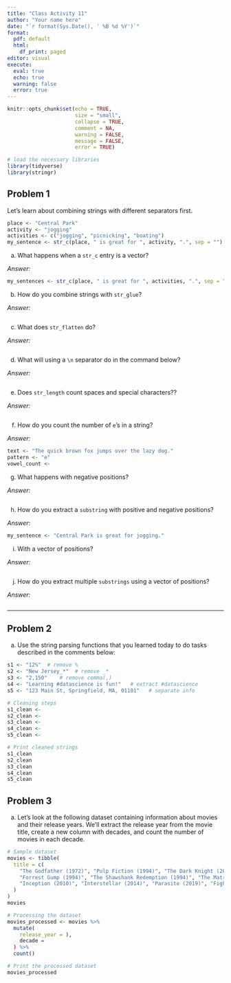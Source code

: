```yaml
---
title: "Class Activity 11"
author: "Your name here"
date: "`r format(Sys.Date(), ' %B %d %Y')`"
format:
  pdf: default
  html:
    df_print: paged
editor: visual
execute: 
  eval: true
  echo: true
  warning: false
  error: true
---
```


```r
knitr::opts_chunk$set(echo = TRUE, 
                      size = "small", 
                      collapse = TRUE, 
                      comment = NA, 
                      warning = FALSE, 
                      message = FALSE,
                      error = TRUE)

# load the necessary libraries
library(tidyverse)
library(stringr)
```


\vspace*{1in}


## Problem 1

Let's learn about combining strings with different separators first.

```r
place <- "Central Park"
activity <- "jogging"
activities <- c("jogging", "picnicking", "boating")
my_sentence <- str_c(place, " is great for ", activity, ".", sep = "")
```


a. What happens when a `str_c` entry is a vector?

*Answer:* 

```r
my_sentences <- str_c(place, " is great for ", activities, ".", sep = "")
```


b. How do you combine strings with `str_glue`?

*Answer:* 


```r

```


c. What does `str_flatten` do?

*Answer:* 


```r

```


d. What will using a `\n` separator do in the command below?

*Answer:* 


```r

```


e. Does `str_length` count spaces and special characters??

*Answer:* 


```r

```


f. How do you count the number of `e`'s in a string?

*Answer:* 


```r
text <- "The quick brown fox jumps over the lazy dog."
pattern <- "e"
vowel_count <- 
```



g. What happens with negative positions?

*Answer:* 


```r

```


h. How do you extract a `substring` with positive and negative positions?

*Answer:* 


```r
my_sentence <- "Central Park is great for jogging."

```


i. With a vector of positions?

*Answer:* 


```r


```


j. How do you extract multiple `substrings` using a vector of positions?

*Answer:* 


```r

```


-----------------------------------------------------------------------

## Problem 2

a. Use the string parsing functions that you learned today to do tasks described in the comments below: 

```r
s1 <- "12%"  # remove %
s2 <- "New Jersey_*"  # remove _*
s3 <- "2,150"    # remove comma(,)
s4 <- "Learning #datascience is fun!"   # extract #datascience
s5 <- "123 Main St, Springfield, MA, 01101"   # separate info

# Cleaning steps
s1_clean <- 
s2_clean <- 
s3_clean <- 
s4_clean <- 
s5_clean <- 

# Print cleaned strings
s1_clean
s2_clean
s3_clean
s4_clean
s5_clean
```


## Problem 3

a. Let's look at the following dataset containing information about movies and their release years. We'll extract the release year from the movie title, create a new column with decades, and count the number of movies in each decade.


```r
# Sample dataset
movies <- tibble(
  title = c(
    "The Godfather (1972)", "Pulp Fiction (1994)", "The Dark Knight (2008)",
    "Forrest Gump (1994)", "The Shawshank Redemption (1994)", "The Matrix (1999)",
    "Inception (2010)", "Interstellar (2014)", "Parasite (2019)", "Fight Club (1999)"
  )
)
movies
```


```r
# Processing the dataset
movies_processed <- movies %>%
  mutate(
    release_year = ),
    decade = 
  ) %>%
  count() 

# Print the processed dataset
movies_processed
```



